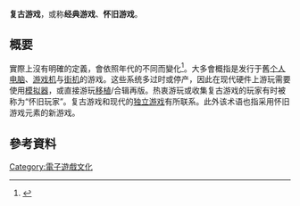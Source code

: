{{NoteTA
| G1 = Games
}}

'''复古游戏'''，或称'''经典游戏'''、'''怀旧游戏'''。

== 概要 ==
實際上沒有明確的定義，會依照年代的不同而變化<ref name="denfami2">{{Cite news |date=2019-10-07 |title=「レトロゲーム」という言葉の由来を探る──「回顧・懐古」から「レトロ」へ、そして「オールドゲーム」から「レトロゲーム」へ |newspaper=電ファミニコゲーマー |publisher=マレ |url=https://news.denfaminicogamer.jp/kikakuthetower/191007a/2 |accessdate=2020-04-29 |page=2 |archive-date=2020-09-23 |archive-url=https://web.archive.org/web/20200923023817/https://news.denfaminicogamer.jp/kikakuthetower/191007a/2 |dead-url=no }}</ref>。大多會概指是发行于舊[[个人电脑|个人电脑]]、[[游戏机|游戏机]]与[[街机|街机]]的游戏。这些系统多过时或停产，因此在现代硬件上游玩需要使用[[模拟器|模拟器]]，或直接游玩[[移植|移植]]/合辑再版。热衷游玩或收集复古游戏的玩家有时被称为“怀旧玩家”。复古游戏和现代的[[独立游戏|独立游戏]]有所联系。此外该术语也指采用怀旧游戏元素的新游戏。

== 參考資料 ==
{{reflist}}

{{電子遊戲類型}}

[[Category:電子遊戲文化|Category:電子遊戲文化]]

{{Videogame-culture-stub}}